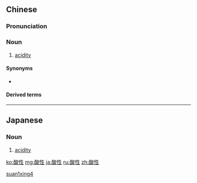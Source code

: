 ==Chinese==
{{zh-forms}}

===Pronunciation===
{{zh-pron
|m=suānxìng
|c=syun1 sing3
|mn=sng-sèng
|cat=n
}}

===Noun===
{{zh-noun}}

# [[acidity]]

====Synonyms====
* {{zh-l|酸度}}

====Derived terms====
{{zh-der|酸性雨}}

[[Category:zh:Chemistry|suan1xing4]]

----

==Japanese==
{{ja-kanjitab|さん|せい|yomi=on}}

===Noun===
{{ja-noun|さんせい}}

# [[acidity]]

[[ko:酸性]]
[[mg:酸性]]
[[ja:酸性]]
[[ru:酸性]]
[[zh:酸性]]